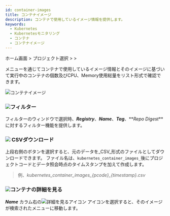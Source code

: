 ```yaml
---
id: container-images
title: コンテナイメージ
description: コンテナで使用しているイメージ情報を提供します。
keywords:
  - Kubernetes
  - Kubernetesモニタリング
  - コンテナ
  - コンテナイメージ
---
```


ホーム画面 > プロジェクト選択 > <Cmdname sid="container" className="uitext" /> > <Cmdname sid="containerImages" className="uitext" />

<Cmdname sid="containerImages" className="uitext" />メニューを通じてコンテナで使用しているイメージ情報とそのイメージに基づいて実行中のコンテナの個数及びCPU、Memory使用総量をリスト形式で確認できます。

![コンテナイメージ](/img/k8s-container-img.png)

### ![](/img/char-a.svg)フィルター

フィルターのウィンドウで<Cmdname sid="TTL06740" className="uitext" />選択時、**_Registry_**、**_Name_**、**_Tag_**、**_Repo Digest_**に対するフィルター機能を提供します。

### ![](/img/char-b.svg) CSVダウンロード

上段右側の<Cmdname sid="sms_summary_download_csv" className="uitext" />ボタンを選択すると、元のデータを_CSV_形式のファイルとしてダウンロードできます。 ファイル名は、`kubernetes_container_images_`後にプロジェクトコードとデータ照会時点のタイムスタンプを加えて作成します。 

> 例、_kubernetes_container_images\_\{pcode}\_\{timestamp}.csv_

### ![](/img/char-c.svg)コンテナの詳細を見る

**_Name_** カラム右の![詳細を見るアイコン](/img/ic-pageview.svg) <Cmdname sid="TLT07247" className="uitext" />アイコンを選択すると、そのイメージが検索された<Cmdname sid="container_list" className="uitext" />メニューに移動します。
